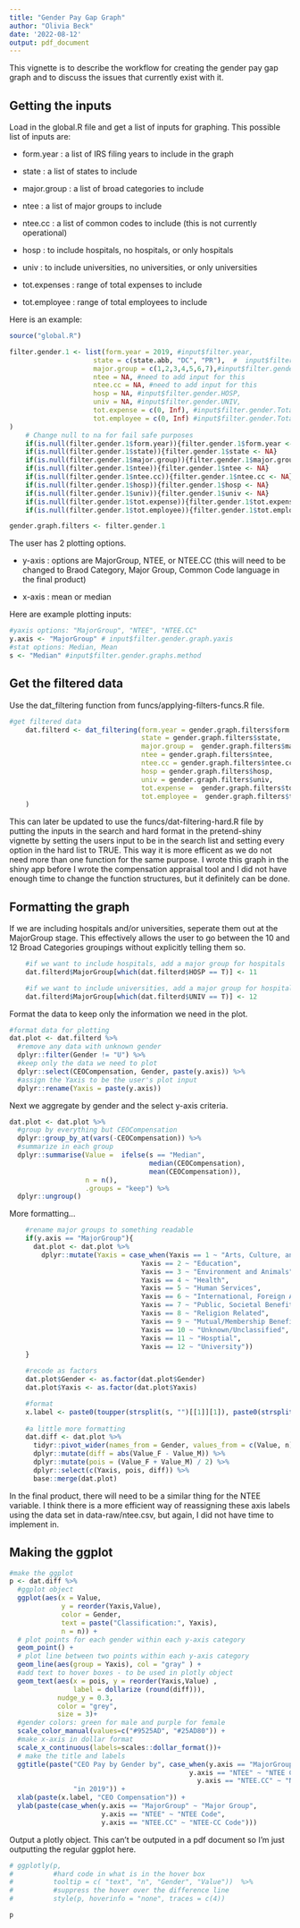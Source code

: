 ```yaml
---
title: "Gender Pay Gap Graph"
author: "Olivia Beck"
date: '2022-08-12'
output: pdf_document
---
```




This vignette is to describe the workflow for creating the gender pay gap graph and to discuss the issues that currently exist with it. 

## Getting the inputs

Load in the global.R file and get a list of inputs for graphing. This possible list of inputs are: 

- form.year : a list of IRS filing years to include in the graph 

- state : a list of states to include 

- major.group : a list of broad categories to include 

- ntee : a list of major groups to include 

- ntee.cc : a list of common codes to include (this is not currently operational)

- hosp : to include hospitals, no hospitals, or only hospitals 

- univ : to include universities, no universities, or only universities 

- tot.expenses : range of total expenses to include 

- tot.employee : range of total employees to include 

Here is an example: 

```r
source("global.R")

filter.gender.1 <- list(form.year = 2019, #input$filter.year, 
                     state = c(state.abb, "DC", "PR"),  #  input$filter.gender.State,
                     major.group = c(1,2,3,4,5,6,7),#input$filter.gender.MajorGroup,
                     ntee = NA, #need to add input for this
                     ntee.cc = NA, #need to add input for this
                     hosp = NA, #input$filter.gender.HOSP,
                     univ = NA, #input$filter.gender.UNIV,
                     tot.expense = c(0, Inf), #input$filter.gender.TotalExpenses,
                     tot.employee = c(0, Inf) #input$filter.gender.TotalExpenses)
)
    # Change null to na for fail safe purposes 
    if(is.null(filter.gender.1$form.year)){filter.gender.1$form.year <- NA}
    if(is.null(filter.gender.1$state)){filter.gender.1$state <- NA}
    if(is.null(filter.gender.1$major.group)){filter.gender.1$major.group <- NA}
    if(is.null(filter.gender.1$ntee)){filter.gender.1$ntee <- NA}
    if(is.null(filter.gender.1$ntee.cc)){filter.gender.1$ntee.cc <- NA}
    if(is.null(filter.gender.1$hosp)){filter.gender.1$hosp <- NA}
    if(is.null(filter.gender.1$univ)){filter.gender.1$univ <- NA}
    if(is.null(filter.gender.1$tot.expense)){filter.gender.1$tot.expense <- c(-Inf, Inf)}
    if(is.null(filter.gender.1$tot.employee)){filter.gender.1$tot.employee <- c(0, Inf)}

gender.graph.filters <- filter.gender.1


```

The user has 2 plotting options. 

- y-axis : options are MajorGroup, NTEE, or NTEE.CC (this will need to be changed to Braod Category, Major Group, Common Code language in the final product)

- x-axis : mean or median


Here are example plotting inputs: 

```r
#yaxis options: "MajorGroup", "NTEE", "NTEE.CC"
y.axis <- "MajorGroup" # input$filter.gender.graph.yaxis
#stat options: Median, Mean
s <- "Median" #input$filter.gender.graphs.method
```


## Get the filtered data 

Use the dat_filtering function from funcs/applying-filters-funcs.R file. 


```r
#get filtered data
    dat.filterd <- dat_filtering(form.year = gender.graph.filters$form.year,
                                 state = gender.graph.filters$state,
                                 major.group =  gender.graph.filters$major.group,
                                 ntee = gender.graph.filters$ntee,
                                 ntee.cc = gender.graph.filters$ntee.cc,
                                 hosp = gender.graph.filters$hosp,
                                 univ = gender.graph.filters$univ,
                                 tot.expense =  gender.graph.filters$tot.expense,
                                 tot.employee =  gender.graph.filters$tot.employee
    )
```


This can later be updated to use the funcs/dat-filtering-hard.R file by putting the inputs in the search and hard format in the pretend-shiny vignette by setting the users input to be in the search list and setting every option in the hard list to TRUE. This way it is more efficent as we do not need more than one function for the same purpose. I wrote this graph in the shiny app before I wrote the compensation appraisal tool and I did not have enough time to change the function structures, but it definitely can be done.

## Formatting the graph 

If we are including hospitals and/or universities, seperate them out at the MajorGroup stage. This effectively allows the user to go between the 10 and 12 Broad Categories groupings without explicitly telling them so. 

```r
    #if we want to include hospitals, add a major group for hospitals
    dat.filterd$MajorGroup[which(dat.filterd$HOSP == T)] <- 11

    #if we want to include universities, add a major group for hospitals
    dat.filterd$MajorGroup[which(dat.filterd$UNIV == T)] <- 12

```

Format the data to keep only the information we need in the plot.

```r
#format data for plotting
dat.plot <- dat.filterd %>%
  #remove any data with unknown gender
  dplyr::filter(Gender != "U") %>%
  #keep only the data we need to plot
  dplyr::select(CEOCompensation, Gender, paste(y.axis)) %>%
  #assign the Yaxis to be the user's plot input
  dplyr::rename(Yaxis = paste(y.axis)) 

```


Next we aggregate by gender and the select y-axis criteria. 

```r
dat.plot <- dat.plot %>%  
  #group by everything but CEOCompensation
  dplyr::group_by_at(vars(-CEOCompensation)) %>%
  #summarize in each group
  dplyr::summarise(Value =  ifelse(s == "Median", 
                                   median(CEOCompensation), 
                                   mean(CEOCompensation)), 
                   n = n(), 
                   .groups = "keep") %>%
  dplyr::ungroup()

```

More formatting...

```r
    #rename major groups to something readable
    if(y.axis == "MajorGroup"){
      dat.plot <- dat.plot %>%
        dplyr::mutate(Yaxis = case_when(Yaxis == 1 ~ "Arts, Culture, and Humanities",
                                 Yaxis == 2 ~ "Education",
                                 Yaxis == 3 ~ "Environment and Animals",
                                 Yaxis == 4 ~ "Health",
                                 Yaxis == 5 ~ "Human Services",
                                 Yaxis == 6 ~ "International, Foreign Affairs",
                                 Yaxis == 7 ~ "Public, Societal Benefit",
                                 Yaxis == 8 ~ "Religion Related",
                                 Yaxis == 9 ~ "Mutual/Membership Benefit",
                                 Yaxis == 10 ~ "Unknown/Unclassified",
                                 Yaxis == 11 ~ "Hosptial",
                                 Yaxis == 12 ~ "University"))
    }

    #recode as factors
    dat.plot$Gender <- as.factor(dat.plot$Gender)
    dat.plot$Yaxis <- as.factor(dat.plot$Yaxis)

    #format
    x.label <- paste0(toupper(strsplit(s, "")[[1]][1]), paste0(strsplit(s, "")[[1]][-1], collapse = ""), collapse = "")
    
    #a little more formatting
    dat.diff <- dat.plot %>%
      tidyr::pivot_wider(names_from = Gender, values_from = c(Value, n)) %>%
      dplyr::mutate(diff = abs(Value_F - Value_M)) %>%
      dplyr::mutate(pois = (Value_F + Value_M) / 2) %>%
      dplyr::select(c(Yaxis, pois, diff)) %>%
      base::merge(dat.plot)


```

In the final product, there will need to be a similar thing for the NTEE variable. I think there is a more efficient way of reassigning these axis labels using the data set in data-raw/ntee.csv, but again, I did not have time to implement in. 

## Making the ggplot 

```r
#make the ggplot
p <- dat.diff %>%
  #ggplot object 
  ggplot(aes(x = Value,
             y = reorder(Yaxis,Value),
             color = Gender,
             text = paste("Classification:", Yaxis),
             n = n)) +
  # plot points for each gender within each y-axis category
  geom_point() +
  # plot line between two points within each y-axis category
  geom_line(aes(group = Yaxis), col = "gray" ) +
  #add text to hover boxes - to be used in plotly object
  geom_text(aes(x = pois, y = reorder(Yaxis,Value) ,
                label = dollarize (round(diff))),
            nudge_y = 0.3,
            color = "grey",
            size = 3)+
  #gender colors: green for male and purple for female
  scale_color_manual(values=c("#9525AD", "#25AD80")) +
  #make x-axis in dollar format
  scale_x_continuous(labels=scales::dollar_format())+
  # make the title and labels 
  ggtitle(paste("CEO Pay by Gender by", case_when(y.axis == "MajorGroup" ~ "Major Group",
                                             y.axis == "NTEE" ~ "NTEE Code",
                                               y.axis == "NTEE.CC" ~ "NTEE-CC Code"),
                "in 2019")) +
  xlab(paste(x.label, "CEO Compensation")) +
  ylab(paste(case_when(y.axis == "MajorGroup" ~ "Major Group",
                       y.axis == "NTEE" ~ "NTEE Code",
                       y.axis == "NTEE.CC" ~ "NTEE-CC Code")))
```

Output a plotly object. This can't be outputed in a pdf document so I'm just outputting the regular ggplot here.

```r
# ggplotly(p,
#          #hard code in what is in the hover box
#          tooltip = c( "text", "n", "Gender", "Value"))  %>%
#          #suppress the hover over the difference line
#          style(p, hoverinfo = "none", traces = c(4))

p

```
